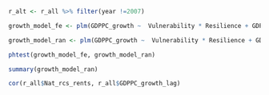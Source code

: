 
```r
r_alt <- r_all %>% filter(year !=2007)
```

```r
growth_model_fe <- plm(GDPPC_growth ~  Vulnerability * Resilience + GDPPC_growth_lag + Pop_growth + Nat_rcs_rents   , data = r_all, index = c("year", "Country"), model = "within")

growth_model_ran <- plm(GDPPC_growth ~  Vulnerability * Resilience + GDPPC_growth_lag  , data = r_all, index = c("year", "Country"), model = "random")

phtest(growth_model_fe, growth_model_ran)

summary(growth_model_ran)
```


```r
cor(r_all$Nat_rcs_rents, r_all$GDPPC_growth_lag)
```

